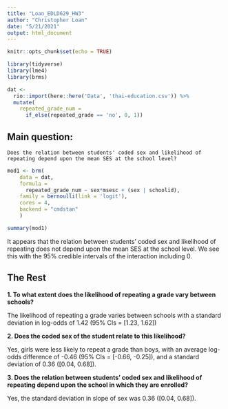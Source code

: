 ```yaml
---
title: "Loan_EDLD629_HW3"
author: "Christopher Loan"
date: "5/21/2021"
output: html_document
---
```


```r
knitr::opts_chunk$set(echo = TRUE)
```

```r
library(tidyverse)
library(lme4)
library(brms)
```

```r
dat <- 
  rio::import(here::here('Data', 'thai-education.csv')) %>% 
  mutate(
    repeated_grade_num = 
      if_else(repeated_grade == 'no', 0, 1))
```

## Main question: 

`Does the relation between students' coded sex and likelihood of repeating depend upon the mean SES at the school level?`

```r
mod1 <- brm(
    data = dat, 
    formula = 
      repeated_grade_num ~ sex*msesc + (sex | schoolid),
    family = bernoulli(link = 'logit'), 
    cores = 4,
    backend = "cmdstan"
    )
```

```r
summary(mod1)
```

It appears that the relation between students' coded sex and likelihood of repeating does not depend upon the mean SES at the school level. We see this with the 95% credible intervals of the interaction including 0.

## The Rest

**1. To what extent does the likelihood of repeating a grade vary between schools?**

The likelihood of repeating a grade varies between schools with a standard deviation in log-odds of 1.42 (95% CIs = [1.23, 1.62])

**2. Does the coded sex of the student relate to this likelihood?**

Yes, girls were less likely to repeat a grade than boys, with an average log-odds difference of -0.46 (95% CIs = [-0.66, -0.25]), and a standard deviation of 0.36 ([0.04, 0.68]).

**3. Does the relation between students' coded sex and likelihood of repeating depend upon the school in which they are enrolled?**

Yes, the standard deviation in slope of sex was 0.36 ([0.04, 0.68]). 


